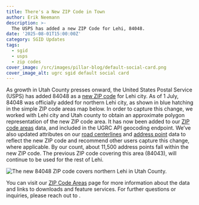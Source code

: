 ```yaml
---
title: There's a New ZIP Code in Town
author: Erik Neemann
description: >-
  The USPS has added a new ZIP Code for Lehi, 84048.
date: '2025-08-01T15:00:00Z'
category: SGID Updates
tags:
  - sgid
  - usps
  - zip codes
cover_image: /src/images/pillar-blog/default-social-card.png
cover_image_alt: ugrc sgid default social card
---
```



As growth in Utah County presses onward, the United States Postal Service (USPS) has added 84048 as a [new ZIP code](https://about.usps.com/newsroom/local-releases/ut/2025/0530-usps-adds-new-zip-code-in-rapidly-growing-lehi-area.htm) for Lehi city. As of 1 July, 84048 was officially added for northern Lehi city, as shown in blue hatching in the simple ZIP code areas map below. In order to capture this change, we worked with Lehi city and Utah county to obtain an approximate polygon representation of the new ZIP code area. It has now been added to our [ZIP code areas](/products/sgid/boundaries/zip-codes/) data, and included in the UGRC API geocoding endpoint. We’ve also updated attributes on our [road centerlines](/products/sgid/transportation/road-centerlines/) and [address point](/products/sgid/location/address-points/) data to reflect the new ZIP code and recommend other users capture this change, where applicable. By our count, about 11,500 address points fall within the new ZIP code. The previous ZIP code covering this area (84043), will continue to be used for the rest of Lehi.

<Image
  src={myImage}
  loading="eager"
  alt="The new 84048 ZIP code covers northern Lehi in Utah County."
/>

You can visit our [ZIP Code Areas](/products/sgid/boundaries/zip-codes/) page for more information about the data and links to downloads and feature services. For further questions or inquiries, please reach out to <Contacts inline subject={frontmatter.title} contactKey='zip_codes' />.
